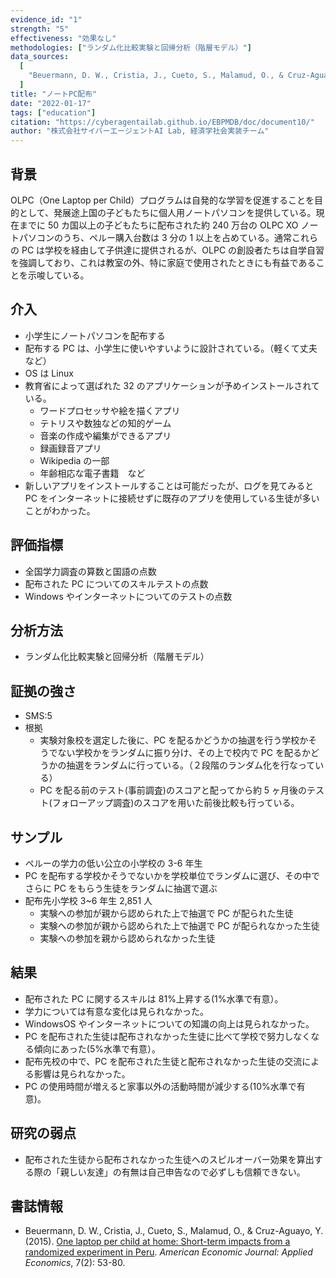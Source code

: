 ```yaml
---
evidence_id: "1"
strength: "5"
effectiveness: "効果なし"
methodologies: ["ランダム化比較実験と回帰分析（階層モデル）"]
data_sources:
  [
    "Beuermann, D. W., Cristia, J., Cueto, S., Malamud, O., & Cruz-Aguayo, Y. (2015). [One laptop per child at home: Short-term impacts from a randomized experiment in Peru](https://www.aeaweb.org/articles?id=10.1257/app.20130267). *American Economic Journal: Applied Economics*, 7(2): 53-80.",
  ]
title: "ノートPC配布"
date: "2022-01-17"
tags: ["education"]
citation: "https://cyberagentailab.github.io/EBPMDB/doc/document10/"
author: "株式会社サイバーエージェントAI Lab, 経済学社会実装チーム"
---
```


## 背景

OLPC（One Laptop per Child）プログラムは自発的な学習を促進することを目的として、発展途上国の子どもたちに個人用ノートパソコンを提供している。現在までに 50 カ国以上の子どもたちに配布された約 240 万台の OLPC XO ノートパソコンのうち、ペルー購入台数は 3 分の 1 以上を占めている。通常これらの PC は学校を経由して子供達に提供されるが、OLPC の創設者たちは自学自習を強調しており、これは教室の外、特に家庭で使用されたときにも有益であることを示唆している。

## 介入

- 小学生にノートパソコンを配布する
- 配布する PC は、小学生に使いやすいように設計されている。（軽くて丈夫など）
- OS は Linux
- 教育省によって選ばれた 32 のアプリケーションが予めインストールされている。
  - ワードプロセッサや絵を描くアプリ
  - テトリスや数独などの知的ゲーム
  - 音楽の作成や編集ができるアプリ
  - 録画録音アプリ
  - Wikipedia の一部
  - 年齢相応な電子書籍　など
- 新しいアプリをインストールすることは可能だったが、ログを見てみると PC をインターネットに接続せずに既存のアプリを使用している生徒が多いことがわかった。

## 評価指標

- 全国学力調査の算数と国語の点数
- 配布された PC についてのスキルテストの点数
- Windows やインターネットについてのテストの点数

## 分析方法

- ランダム化比較実験と回帰分析（階層モデル）

## 証拠の強さ

- SMS:5
- 根拠
  - 実験対象校を選定した後に、PC を配るかどうかの抽選を行う学校かそうでない学校かをランダムに振り分け、その上で校内で PC を配るかどうかの抽選をランダムに行っている。（２段階のランダム化を行なっている）
  - PC を配る前のテスト(事前調査)のスコアと配ってから約 5 ヶ月後のテスト(フォローアップ調査)のスコアを用いた前後比較も行っている。

## サンプル

- ペルーの学力の低い公立の小学校の 3-6 年生
- PC を配布する学校かそうでないかを学校単位でランダムに選び、その中でさらに PC をもらう生徒をランダムに抽選で選ぶ
- 配布先小学校 3~6 年生 2,851 人
  - 実験への参加が親から認められた上で抽選で PC が配られた生徒
  - 実験への参加が親から認められた上で抽選で PC が配られなかった生徒
  - 実験への参加を親から認められなかった生徒

## 結果

- 配布された PC に関するスキルは 81%上昇する(1%水準で有意）。
- 学力については有意な変化は見られなかった。
- WindowsOS やインターネットについての知識の向上は見られなかった。
- PC を配布された生徒は配布されなかった生徒に比べて学校で努力しなくなる傾向にあった(5%水準で有意）。
- 配布先校の中で、PC を配布された生徒と配布されなかった生徒の交流による影響は見られなかった。
- PC の使用時間が増えると家事以外の活動時間が減少する(10%水準で有意)。

## 研究の弱点

- 配布された生徒から配布されなかった生徒へのスピルオーバー効果を算出する際の「親しい友達」の有無は自己申告なので必ずしも信頼できない。

## 書誌情報

- Beuermann, D. W., Cristia, J., Cueto, S., Malamud, O., & Cruz-Aguayo, Y. (2015). [One laptop per child at home: Short-term impacts from a randomized experiment in Peru](https://www.aeaweb.org/articles?id=10.1257/app.20130267). _American Economic Journal: Applied Economics_, 7(2): 53-80.
